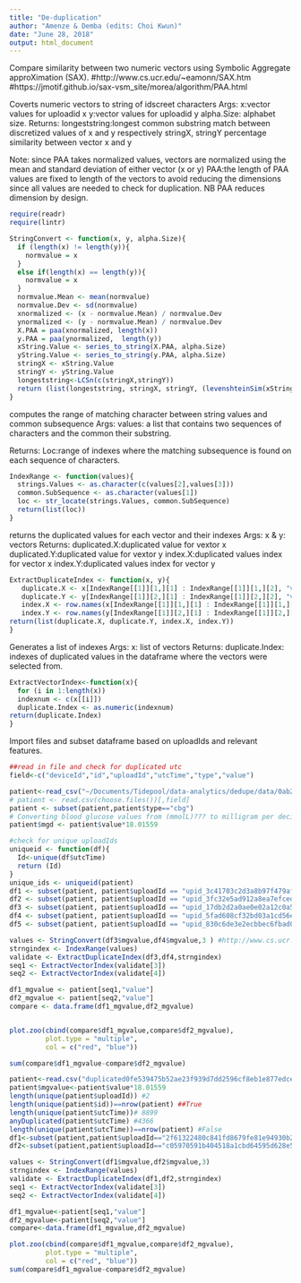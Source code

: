 ```yaml
---
title: "De-duplication"
author: "Amenze & Demba (edits: Choi Kwun)"
date: "June 28, 2018"
output: html_document
---
```


Compare similarity between two numeric vectors using Symbolic Aggregate approXimation (SAX).
#http://www.cs.ucr.edu/~eamonn/SAX.htm
#https://jmotif.github.io/sax-vsm_site/morea/algorithm/PAA.html

Coverts numeric vectors to string of idscreet characters
Args:
    x:vector values for uploadid x 
    y:vector values for uploadid y
    alpha.Size: alphabet size.
Returns:
    longeststring:longest common substring match between discretized values of x and y respectively                  stringX, stringY
    percentage similarity between vector x and y

Note: since PAA takes normalized values, vectors are normalized using the mean and standard deviation of either vector (x or y)
PAA:the length of PAA values are fixed to length of the vectors to avoid reducing the dimensions since all values are needed to check for duplication. NB PAA reduces dimension by design. 
```r
require(readr)
require(lintr)
```

```r
StringConvert <- function(x, y, alpha.Size){
  if (length(x) != length(y)){
    normvalue = x
  }
  else if(length(x) == length(y)){
    normvalue = x
  }
  normvalue.Mean <- mean(normvalue)
  normvalue.Dev <- sd(normvalue)
  xnormalized <- (x - normvalue.Mean) / normvalue.Dev
  ynormalized <- (y - normvalue.Mean) / normvalue.Dev
  X.PAA = paa(xnormalized, length(x)) 
  y.PAA = paa(ynormalized,  length(y))
  xString.Value <- series_to_string(X.PAA, alpha.Size)
  yString.Value <- series_to_string(y.PAA, alpha.Size) 
  stringX <- xString.Value
  stringY <- yString.Value
  longeststring<-LCSn(c(stringX,stringY))
  return (list(longeststring, stringX, stringY, (levenshteinSim(xString.Value, yString.Value))))
}
```
computes the range of matching character between string values and common subsequence
  Args:
    values: a list that contains two sequences of characters and the common their substring.

  Returns:
     Loc:range of indexes where the matching subsequence is found on each sequence of characters. 
```r
IndexRange <- function(values){
  strings.Values <- as.character(c(values[2],values[3]))
  common.SubSequence <- as.character(values[1])
  loc <- str_locate(strings.Values, common.SubSequence)
  return(list(loc))
}
```
returns the duplicated values for each vector and their indexes 
  Args:
    x & y: vectors
  Returns:
     duplicated.X:duplicated value for vextor x
     duplicated.Y:duplicated value for vextor y
     index.X:duplicated values index for vector x
     index.Y:duplicated values index for vector y
```r
ExtractDuplicateIndex <- function(x, y){
   duplicate.X <- x[IndexRange[[1]][1,][1] : IndexRange[[1]][1,][2], "value"]
   duplicate.Y <- y[IndexRange[[1]][2,][1] : IndexRange[[1]][2,][2], "value"]
   index.X <- row.names(x[IndexRange[[1]][1,][1] : IndexRange[[1]][1,][2],])
   index.Y <- row.names(y[IndexRange[[1]][2,][1] : IndexRange[[1]][2,][2],])
return(list(duplicate.X, duplicate.Y, index.X, index.Y))
}
```
Generates a list of indexes 
  Args:
    x: list of vectors
  Returns:
    duplicate.Index: indexes of duplicated values in the dataframe where the vectors were selected from.
```r
ExtractVectorIndex<-function(x){
  for (i in 1:length(x))
  indexnum <- c(x[[i]]) 
  duplicate.Index <- as.numeric(indexnum)
return(duplicate.Index)
}
```

Import files and subset dataframe based on uploadIds and relevant features.

```r
##read in file and check for duplicated utc
field<-c("deviceId","id","uploadId","utcTime","type","value")

patient<-read_csv("~/Documents/Tidepool/data-analytics/dedupe/data/0ab293f2e1cc4141cd10bfbd5d51664992b1c63c79ac45e548417154e4ecde43.csv")
# patient <- read.csv(choose.files())[,field]
patient <- subset(patient,patient$type=="cbg")
# Converting blood glucose values from (mmolL)??? to milligram per deciliter (mg/DL)
patient$mgd <- patient$value*18.01559

#check for unique uploadIds
uniqueid <- function(df){
  Id<-unique(df$utcTime)
  return (Id)
}
unique_ids <- uniqueid(patient)
df1 <- subset(patient, patient$uploadId == "upid_3c41703c2d3a8b97f479afdb6ccf799f")
df2 <- subset(patient, patient$uploadId == "upid_3fc32e5ad912a8ea7efced9151804bdb")
df3 <- subset(patient, patient$uploadId == "upid_17db2d2a0ae0e02a12c0a5067e5fe85b")
df4 <- subset(patient, patient$uploadId == "upid_5fad608cf32bd03a1cd56e3bb1fdb834")
df5 <- subset(patient, patient$uploadId == "upid_830c6de3e2ecbbec6fbad0cecc64bdf5")
```

```r
values <- StringConvert(df3$mgvalue,df4$mgvalue,3 ) #http://www.cs.ucr.edu/~eamonn/SAX.pdf alphabet size: 5-8 works better. ##3 worked better for this run
strngindex <- IndexRange(values)
validate <- ExtractDuplicateIndex(df3,df4,strngindex)
seq1 <- ExtractVectorIndex(validate[3])
seq2 <- ExtractVectorIndex(validate[4])

df1_mgvalue <- patient[seq1,"value"]
df2_mgvalue <- patient[seq2,"value"]
compare <- data.frame(df1_mgvalue,df2_mgvalue)


plot.zoo(cbind(compare$df1_mgvalue,compare$df2_mgvalue), 
         plot.type = "multiple", 
         col = c("red", "blue"))

sum(compare$df1_mgvalue-compare$df2_mgvalue)
```


```r
patient<-read.csv("duplicated0fe539475b52ae23f939d7dd2596cf8eb1e877edcea0478f2df73bb98bd5937c.csv")[,field]
patient$mgvalue<-patient$value*18.01559
length(unique(patient$uploadId)) #2
length(unique(patient$id))==nrow(patient) ##True
length(unique(patient$utcTime))# 8899
anyDuplicated(patient$utcTime) #4366
length(unique(patient$utcTime))==nrow(patient) #False
df1<-subset(patient,patient$uploadId=="2f61322480c841fd8679fe81e94930b2")
df2<-subset(patient,patient$uploadId=="c05970591b404518a1cbd64595d628e5")
```


```r
values <- StringConvert(df1$mgvalue,df2$mgvalue,3)
strngindex <- IndexRange(values)
validate <- ExtractDuplicateIndex(df1,df2,strngindex)
seq1 <- ExtractVectorIndex(validate[3])
seq2 <- ExtractVectorIndex(validate[4])

df1_mgvalue<-patient[seq1,"value"]
df2_mgvalue<-patient[seq2,"value"]
compare<-data.frame(df1_mgvalue,df2_mgvalue)

plot.zoo(cbind(compare$df1_mgvalue,compare$df2_mgvalue), 
         plot.type = "multiple", 
         col = c("red", "blue"))
sum(compare$df1_mgvalue-compare$df2_mgvalue)

```


